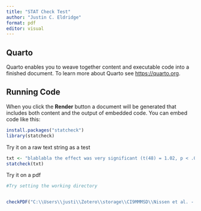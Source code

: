 ```yaml
---
title: "STAT Check Test"
author: "Justin C. Eldridge"
format: pdf
editor: visual
---
```


## Quarto

Quarto enables you to weave together content and executable code into a finished document. To learn more about Quarto see <https://quarto.org>.

## Running Code

When you click the **Render** button a document will be generated that includes both content and the output of embedded code. You can embed code like this:

```r
install.packages("statcheck")
library(statcheck)
```

Try it on a raw text string as a test
```r
txt <- "blablabla the effect was very significant (t(48) = 1.02, p < .05)"
statcheck(txt)
```

Try it on a pdf

```r
#Try setting the working directory


checkPDF("C:\\Users\\justi\\Zotero\\storage\\CI9MMMSD\\Nissen et al. - 2006 - Effect of Very High-Intensity Statin Therapy on Re.pdf")
```




